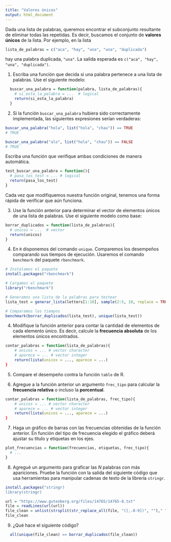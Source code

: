 ```yaml
---
title: "Valores únicos"
output: html_document
---
```


Dada una lista de palabras, queremos encontrar el subconjunto resultante de eliminar todas las repetidas. Es decir, buscamos el conjunto de **valores únicos** de la lista. Por ejemplo, en la lista

``` r
lista_de_palabras = c("aca", "hay", "una", "una", "duplicada")
```

hay una palabra duplicada, `"una"`. La salida esperada es `c("aca", "hay", "una", "duplicada")`.

1. Escriba una función que decida si una palabra pertenece a una lista de palabras. Use el siguiente modelo:

``` r
  buscar_una_palabra = function(palabra, lista_de_palabras){
    # si_esta_la_palabra = ...  # logical
    return(si_esta_la_palabra)
  }
```

2. Si la función `buscar_una_palabra` hubiera sido correctamente implementada, las siguientes expresiones serían verdaderas:

```r
buscar_una_palabra("hola", list("hola", "chau")) == TRUE
# TRUE
```

```r
buscar_una_palabra("alo", list("hola", "chau")) == FALSE
# TRUE
```

Escriba una función que verifique ambas condiciones de manera automática.

```r
test_buscar_una_palabra = function(){
  # pasa_los_test = ... # logical
  return(pasa_los_test)
}
```

Cada vez que modifiquemos nuestra función original, tenemos una forma rápida de verificar que aún funciona.

3.  Use la función anterior para determinar el vector de elementos únicos de una lista de palabras. Use el siguiente modelo como base:

``` r
borrar_duplicados = function(lista_de_palabras){
  # unicos = ...  # vector
  return(unicos)
}
```

4.  En `R` disponemos del comando `unique`. Comparemos los desempeños comparando sus tiempos de ejecución. Usaremos el comando `benchmark` del paquete `rbenchmark`.

```r
# Instalamos el paquete
install.packages("rbenchmark")

# Cargamos el paquete
library("rbenchmark")

# Generamos una lista de la palabras para testear
lista_test = generar_lista(letters[1:10], sample(2:5, 10, replace = TRUE))

# Comparamos los tiempos
benchmark(borrar_duplicados(lista_test), unique(lista_test))
```

4. Modifique la función anterior para contar la cantidad de elementos de cada elemento único. Es decir, calcule la **frecuencia absoluta** de los elementos únicos encontrados. 

```r
contar_palabras = function(lista_de_palabras){
    # unicos = ... # vector character
    # aparece = ... # vector integer
    return(lista(unicos = ..., aparece = ...)
}
```

5. Compare el desempeño contra la función `table` de R.

6. Agregue a la función anterior un argumento `frec_tipo` para calcular la **frecuencia relativa** o incluso la **porcentual**.

```r
contar_palabras = function(lista_de_palabras, frec_tipo){
    # unicos = ... # vector character
    # aparece = ... # vector integer
    return(lista(unicos = ..., aparece = ...)
}
```

7. Haga un gráfico de barras con las frecuencias obtenidas de la función anterior. En función del tipo de frecuencia elegido el gráfico deberá ajustar su título y etiquetas en los ejes.

``` r
plot_frecuencias = function(frecuencias, etiquetas, frec_tipo){
  # ...
}
```

8. Agregué un argumento para graficar las $N$ palabras con más apariciones. Pruebe la función con la salida del siguiente código que usa herramientas para manipular cadenas de texto de la librería `stringr`.

``` r
install.packages("stringr)
library(stringr)
``` 

``` r
url = "https://www.gutenberg.org/files/14765/14765-8.txt"
file = readLines(url(url))
file_clean = unlist(strsplit(str_replace_all(file, "([,.0-9])", "")," "))
file_clean
``` 

9. ¿Qué hace el siguiente código?

``` r
  all(unique(file_clean) == borrar_duplicados(file_clean))
``` 
